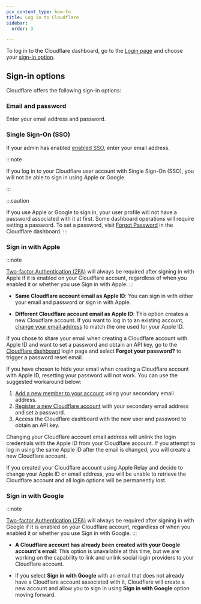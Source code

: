 ```yaml
---
pcx_content_type: how-to
title: Log in to Cloudflare
sidebar:
  order: 3

---
```


To log in to the Cloudflare dashboard, go to the [Login page](https://dash.cloudflare.com/login) and choose your [sign-in option](#sign-in-options).

## Sign-in options

Cloudflare offers the following sign-in options:

### Email and password

Enter your email address and password.

### Single Sign-On (SSO)

If your admin has enabled [enabled SSO](/cloudflare-one/applications/configure-apps/dash-sso-apps/), enter your email address.

:::note

If you log in to your Cloudflare user account with Single Sign-On (SSO), you will not be able to sign in using Apple or Google.

:::

:::caution

If you use Apple or Google to sign in, your user profile will not have a password associated with it at first. Some dashboard operations will require setting a password. To set a password, visit [Forgot Password](https://dash.cloudflare.com/forgot-password) in the Cloudflare dashboard.
:::

### Sign in with Apple

:::note

[Two-factor Authentication (2FA)](/fundamentals/user-profiles/2fa/) will always be required after signing in with Apple if it is enabled on your Cloudflare account, regardless of when you enabled it or whether you use Sign in with Apple. 
:::

* **Same Cloudflare account email as Apple ID**: You can sign in with either your email and password or sign in with Apple.

* **Different Cloudflare account email as Apple ID**: This option creates a new Cloudflare account. If you want to log in to an existing account, [change your email address](/fundamentals/user-profiles/change-password-or-email/) to match the one used for your Apple ID.

If you chose to share your email when creating a Cloudflare account with Apple ID and want to set a password and obtain an API key, go to the [Cloudflare dashboard](https://dash.cloudflare.com/login) login page and select **Forgot your password?** to trigger a password reset email.

If you have chosen to hide your email when creating a Cloudflare account with Apple ID, resetting your password will not work. You can use the suggested workaround below:

1. [Add a new member to your account](/fundamentals/manage-members/manage/#add-account-members) using your secondary email address.
2. [Register a new Cloudflare account](/fundamentals/account/create-account/) with your secondary email address and set a password.
3. Access the Cloudflare dashboard with the new user and password to obtain an API key.

Changing your Cloudflare account email address will unlink the login credentials with the Apple ID from your Cloudflare account. If you attempt to log in using the same Apple ID after the email is changed, you will create a new Cloudflare account.

If you created your Cloudflare account using Apple Relay and decide to change your Apple ID or email address, you will be unable to retrieve the Cloudflare account and all login options will be permanently lost.

### Sign in with Google

:::note

[Two-factor Authentication (2FA)](/fundamentals/user-profiles/2fa/) will always be required after signing in with Google if it is enabled on your Cloudflare account, regardless of when you enabled it or whether you use Sign in with Google.
:::

- **A Cloudflare account has already been created with your Google account's email**: This option is unavailable at this time, but we are working on the capability to link and unlink social login providers to your Cloudflare account.

- If you select **Sign in with Google** with an email that does not already have a Cloudflare account associated with it, Cloudflare will create a new account and allow you to sign in using **Sign in with Google** option moving forward.

